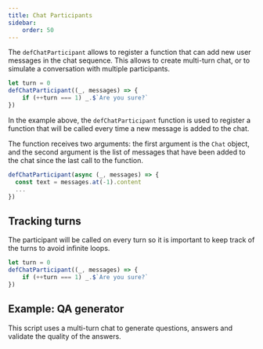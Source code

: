 ```yaml
---
title: Chat Participants
sidebar:
    order: 50
---
```



The `defChatParticipant` allows to register a function that can add new user messages in the chat sequence.
This allows to create multi-turn chat, or to simulate a conversation with multiple participants.

```js
let turn = 0
defChatParticipant((_, messages) => {
    if (++turn === 1) _.$`Are you sure?`
})
```

In the example above, the `defChatParticipant` function is used to register a function that will be called every time a new message is added to the chat.

The function receives two arguments: the first argument is the `Chat` object, and the second argument is the list of messages that have been added to the chat since the last call to the function.

```js
defChatParticipant(async (_, messages) => {
  const text = messages.at(-1).content
  ...
})
```

## Tracking turns

The participant will be called on every turn so it is important to keep track of the turns to avoid infinite loops.

```js
let turn = 0
defChatParticipant((_, messages) => {
    if (++turn === 1) _.$`Are you sure?`
})
```


## Example: QA generator

This script uses a multi-turn chat to generate questions, answers and validate the quality of the answers.

<Code code={scriptSource} wrap={true} lang="js" title="qa-gen.genai.mjs" />
